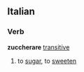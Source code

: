 ==Italian==
===Verb===
'''zuccherare''' [[transitive]]
# to [[sugar]], to [[sweeten]]
{{it-conj-are|zuccher}}